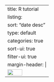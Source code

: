 ---
title: R tutorial
listing:
  sort: "date desc"
  type: default
  categories: true
  sort-ui: true
  filter-ui: true
margin-header: |
  ![](/fig/candoso.png){width="61.8%"}
---
